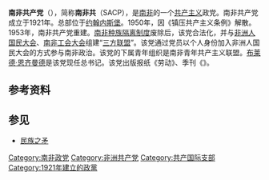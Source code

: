 {{Infobox Political party
|country=南非
|name=南非共产党
|native_name=South African Communist Party
|logo=[[Image:Emblem_of_the_South_African_Communist_Party.svg|150px]]
|colorcode=red
|leader1_title=总书记
|leader1_name=[[布莱德·恩齐曼德|布莱德·恩齐曼德]]
|leader2_title=第一副总书记
|leader2_name={{le|索利·阿非利卡·马帕伊拉|Solly Afrika Mapaila}}
|leader3_title=第二副总书记
|leader3_name=克里斯·马特哈科
|foundation=1921年
|dissolution=
|headquarters=[[约翰内斯堡|约翰内斯堡]]
|newspaper=《劳动》
|youth_wing=南非青年共产主义联盟
|membership_year= 2015年
|membership={{increase}} 220000<ref>[http://www.rdm.co.za/politics/2015/08/04/communism-appears-to-be-gaining-favour-in-south-africa.-why "Communism appears to be gaining favour in South Africa. Why?"] (4 August 2015) ''The Rand Daily Mail''</ref>
|ideology=[[共产主义|共产主义]]<br>[[马克思列宁主义|马克思列宁主义]]
|position=[[左翼|左翼]]
|national=[[三方联盟|三方联盟]]
|international=[[共产党和工人党国际会议|共产党和工人党国际会议]]<br>[[国际共产主义研讨会|国际共产主义研讨会]]（历史上）<br>[[共产国际|共产国际]]（历史上）
|affiliation1_title= 非洲组织
|affiliation1= 非洲左翼网络论坛
|colors=[[红色|红色]]、[[黑色|黑色]]和[[黄色|黄色]]<br>{{colorbox|red}} {{colorbox|black}} {{colorbox|yellow}}
|website = {{url|http://www.sacp.org.za/}}
|flag= [[File:Flag_of_the_South_African_Communist_Party.svg|200px]]
|footnotes=
}}
{{共产党}}
'''南非共产党'''（{{lang-en|South African Communist Party}}），简称'''南非共'''（SACP），是[[南非|南非]]的一个[[共产主义|共产主义]]政党。南非共产党成立于1921年。总部位于[[约翰内斯堡|约翰内斯堡]]。1950年，因《镇压共产主义条例》解散。1953年，南非共产党重建。[[南非种族隔离制度|南非种族隔离制度]]废除后，该党合法化，并与[[非洲人国民大会|非洲人国民大会]]、[[南非工会大会|南非工会大会]]组建“[[三方联盟|三方联盟]]”。该党通过党员以个人身份加入非洲人国民大会的方式参与南非政治。该党的下属青年组织是南非青年共产主义联盟。[[布莱德·恩齐曼德|布莱德·恩齐曼德]]是该党现任总书记。该党出版报纸《劳动》、季刊《{{le|非洲共产主义者|African Communist
}}》。

==参考资料==
{{reflist}}

==参见==
*[[民族之矛|民族之矛]]

{{南非政党}}
[[Category:南非政党|Category:南非政党]]
[[Category:非洲共产党|Category:非洲共产党]]
[[Category:共产国际支部|Category:共产国际支部]]
[[Category:1921年建立的政黨|Category:1921年建立的政黨]]
